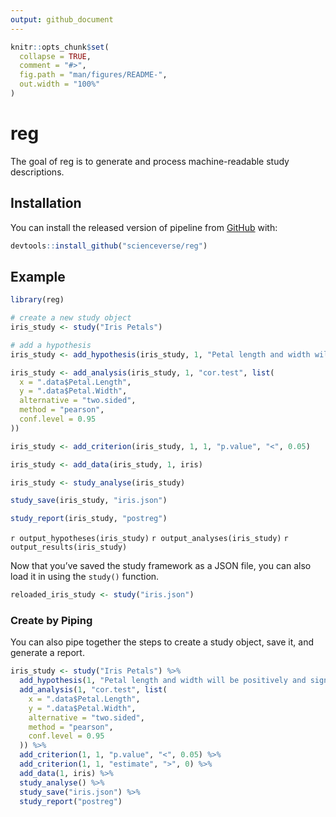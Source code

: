 ```yaml
---
output: github_document
---
```


<!-- README.md is generated from README.Rmd. Please edit that file -->

```r
knitr::opts_chunk$set(
  collapse = TRUE,
  comment = "#>",
  fig.path = "man/figures/README-",
  out.width = "100%"
)
```
# reg

The goal of reg is to generate and process machine-readable study descriptions.

## Installation

You can install the released version of pipeline from [GitHub](https://github.com/scienceverse/reg) with:

``` r
devtools::install_github("scienceverse/reg")
```
## Example

```r
library(reg)
```

```r
# create a new study object
iris_study <- study("Iris Petals")

# add a hypothesis
iris_study <- add_hypothesis(iris_study, 1, "Petal length and width will be significantly correlated")

iris_study <- add_analysis(iris_study, 1, "cor.test", list(
  x = ".data$Petal.Length",
  y = ".data$Petal.Width",
  alternative = "two.sided",
  method = "pearson",
  conf.level = 0.95
))

iris_study <- add_criterion(iris_study, 1, 1, "p.value", "<", 0.05)

iris_study <- add_data(iris_study, 1, iris)

iris_study <- study_analyse(iris_study)

study_save(iris_study, "iris.json")

study_report(iris_study, "postreg")
```

`r output_hypotheses(iris_study)`
`r output_analyses(iris_study)`
`r output_results(iris_study)`


Now that you've saved the study framework as a JSON file, you can also load it in using the `study()` function.

```r
reloaded_iris_study <- study("iris.json")
```



### Create by Piping

You can also pipe together the steps to create a study object, save it, and generate a report.

```r
iris_study <- study("Iris Petals") %>%
  add_hypothesis(1, "Petal length and width will be positively and significantly correlated") %>%
  add_analysis(1, "cor.test", list(
    x = ".data$Petal.Length",
    y = ".data$Petal.Width",
    alternative = "two.sided",
    method = "pearson",
    conf.level = 0.95
  )) %>%
  add_criterion(1, 1, "p.value", "<", 0.05) %>%
  add_criterion(1, 1, "estimate", ">", 0) %>%
  add_data(1, iris) %>%
  study_analyse() %>%
  study_save("iris.json") %>%
  study_report("postreg")
```


